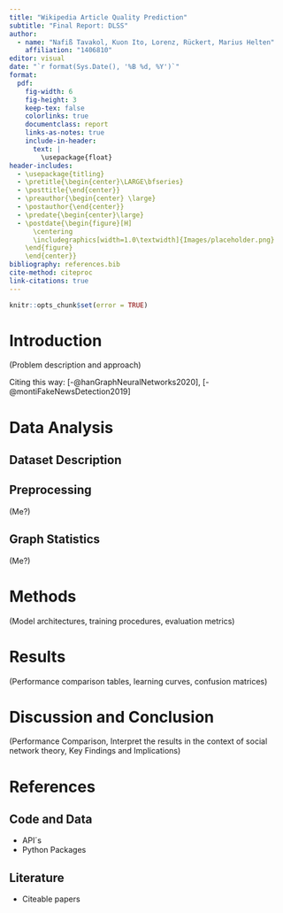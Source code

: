 ```yaml
---
title: "Wikipedia Article Quality Prediction"
subtitle: "Final Report: DLSS"
author: 
  - name: "Nafiß Tavakol, Kuon Ito, Lorenz, Rückert, Marius Helten"
    affiliation: "1406810"
editor: visual
date: "`r format(Sys.Date(), '%B %d, %Y')`" 
format:
  pdf:
    fig-width: 6
    fig-height: 3
    keep-tex: false  
    colorlinks: true
    documentclass: report
    links-as-notes: true
    include-in-header: 
      text: |
        \usepackage{float}
header-includes:
  - \usepackage{titling}  
  - \pretitle{\begin{center}\LARGE\bfseries} 
  - \posttitle{\end{center}}  
  - \preauthor{\begin{center} \large} 
  - \postauthor{\end{center}} 
  - \predate{\begin{center}\large} 
  - \postdate{\begin{figure}[H]
      \centering
      \includegraphics[width=1.0\textwidth]{Images/placeholder.png}
    \end{figure}
    \end{center}} 
bibliography: references.bib
cite-method: citeproc
link-citations: true
---
```


```r
knitr::opts_chunk$set(error = TRUE)
```

# Introduction

(Problem description and approach)

Citing this way: [-@hanGraphNeuralNetworks2020], [-@montiFakeNewsDetection2019]

# Data Analysis

## Dataset Description

## Preprocessing

(Me?)

## Graph Statistics

(Me?)

# Methods

(Model architectures, training procedures, evaluation metrics)

# Results

(Performance comparison tables, learning curves, confusion matrices)

# Discussion and Conclusion

(Performance Comparison, Interpret the results in the context of social network theory, Key Findings and Implications)

# References

## Code and Data

-   API´s
-   Python Packages

## Literature

-   Citeable papers